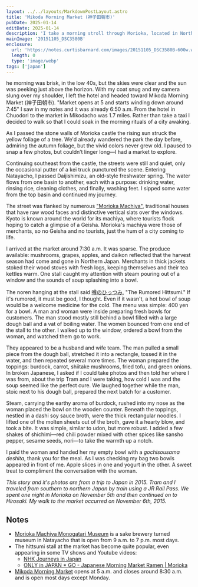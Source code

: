 ```yaml
---
layout: ../../layouts/MarkdownPostLayout.astro
title: 'Mikoda Morning Market (神子田朝市)'
pubDate: 2025-01-14
editDate: 2025-01-14
description: 'I take a morning stroll through Morioka, located in Northern Japan, to the morning market enjoying autumn foliage and traditional architecture along the way.'
mainImage: '20151105_DSC3580B'
enclosure:
  url: 'https://notes.curtisbarnard.com/images/20151105_DSC3580B-600w.webp'
  length: 0
  type: 'image/webp'
tags: ['japan']
---
```



<DropCap letter='T' />

he morning was brisk, in the low 40s, but the skies were clear and the sun was peeking just above the horizon. With my coat snug and my camera slung over my shoulder, I left the hotel and headed toward Mikoda Morning Market (神子田朝市). "Market opens at 5 and starts winding down around 7:45" I saw in my notes and it was already 6:50 a.m. From the hotel in Chuodori to the market in Mikodacho was 1.7 miles. Rather than take a taxi I decided to walk so that I could soak in the morning rituals of a city awaking.

<CinemaImage
  imgPath='20151106_070441_IMG_7901'
  imgHeight='337px'
  altText='The orange yellow foliage of a tree with a stone castle wall in the background'
  caption=''
/>

As I passed the stone walls of Morioka castle the rising sun struck the yellow foliage of a tree. We'd already wandered the park the day before, admiring the autumn foliage, but the vivid colors never grew old. I paused to snap a few photos, but couldn’t linger long—I had a market to explore.

Continuing southeast from the castle, the streets were still and quiet, only the occasional putter of a kei truck punctured the scene. Entering Natayacho, I passed Daijishimizu, an old-style freshwater spring. The water flows from one basin to another, each with a purpose: drinking water, rinsing rice, cleaning clothes, and finally, washing feet. I sipped some water from the top basin and continued my journey.

<Double4by5
  imgPath1='20151106_072020_IMG_7905'
  imgAlt1='A traditional Japanese storage building that is white plaster and dark wood'
  caption1="A fine example of a Japanese 'kura', or storehouse, with it's white plaster exterior at the Morioka Machiya Story Museum"
  imgPath2='20151106_082756_IMG_7934'
  imgAlt2='An old Japanese sake brewery building made of wood with a wood tower'
  caption2='The main wooden building of the Morioka Machiya Story Museum has a beautiful patina on the wood exterior and a distinctive wooden tower'
  />

The street was flanked by numerous ["Morioka Machiya"](http://www.mira-morioka.com/wp/wp-content/uploads/2020/12/Vol.82English.pdf), traditional houses that have raw wood faces and distinctive vertical slats over the windows. Kyoto is known around the world for its machiya, where tourists flock hoping to catch a glimpse of a Geisha. Morioka's machiya were those of merchants, so no Geisha and no tourists, just the hum of a city coming to life.

I arrived at the market around 7:30 a.m. It was sparse. The produce available: mushrooms, grapes, apples, and daikon reflected that the harvest season had come and gone in Northern Japan. Merchants in thick jackets stoked their wood stoves with fresh logs, keeping themselves and their tea kettles warm. One stall caught my attention with steam pouring out of a window and the sounds of soup splashing into a bowl.

<CinemaImage
  imgPath='20151106_073140_DSC3571'
  imgHeight='255px'
  altText='People walking down a road surrounded by market stalls at sunrise'
  caption=''
/>

<Triple4by5
imgPath1='20151105_DSC3580B'
altText1='A box with bunches of green grapes and labels in Japanese'
caption1=''
imgPath2='20151106_073344_DSC3575'
altText2='A shiny metal tea pot sitting on top of a wood stove'
caption2=''
imgPath3='20151106_074129_DSC3584'
altText3='Bunches of daikon radishes with a price label'
caption3='' />

<CinemaImage
  imgPath='20151106_074324_DSC3586'
  imgHeight='337px'
  altText='A linen noren in front of a stall with Japanese text and prices'
  caption=''
/>

The noren hanging at the stall said [噂のひっつみ](https://maps.app.goo.gl/ry9PJAW9m5SY5tnx9), "The Rumored Hittsumi." If it's rumored, it must be good, I thought. Even if it wasn't, a hot bowl of soup would be a welcome medicine for the cold. The menu was simple: 400 yen for a bowl. A man and woman were inside preparing fresh bowls for customers. The man stood mostly still behind a bowl filled with a large dough ball and a vat of boiling water. The women bounced from one end of the stall to the other.  I walked up to the window, ordered a bowl from the woman, and watched them go to work. 

They appeared to be a husband and wife team. The man pulled a small piece from the dough ball, stretched it into a rectangle, tossed it in the water, and then repeated several more times. The woman prepared the toppings: burdock, carrot, shiitake mushrooms, fried tofu, and green onions. In broken Japanese, I asked if I could take photos and then told her where I was from, about the trip Tram and I were taking, how cold I was and the soup seemed like the perfect cure. We laughed together while the man, stoic next to his dough ball,  prepared the next batch for a customer.

<Double4by5
  imgPath1='20151106_075238_IMG_7908'
  imgAlt1='A man in a red frock looks into a large pot of boiling water with dough pieces floating in it'
  caption1=''
  imgPath2='20151106_074552_DSC3593'
  imgAlt2='A women in a red frock holds a bowl and looks towards the camera'
  caption2=''
  />

Steam, carrying the earthy aroma of burdock, rushed into my nose as the woman placed the bowl on the wooden counter. Beneath the toppings, nestled in a dashi soy sauce broth, were the thick rectangular noodles. I lifted one of the molten sheets out of the broth, gave it a hearty blow, and took a bite. It was simple, similar to udon, but more robust. I added a few shakes of shichimi—red chili powder mixed with other spices like sansho pepper, sesame seeds, nori—to take the warmth up a notch.

<Triple4by5
imgPath1='20151106_074729_DSC3595'
altText1='A red bowl with pieces of thinly sliced carrot, burdock, shiitake mushrooms and fried tofu'
caption1=''
imgPath2='20151106_074813_IMG_7907'
altText2='A large piece of noodle or dough held above a bowl with chopsticks'
caption2=''
imgPath3='20151106_075631_IMG_7911'
altText3='Two bowls one with apple slices and the other with yogurt'
caption3='' />

I paid the woman and handed her my empty bowl with a _gochisousama deshita_, thank you for the meal. As I was checking my bag two bowls appeared in front of me. Apple slices in one and yogurt in the other. A sweet treat to compliment the conversation with the woman.

_This story and it's photos are from a trip to Japan in 2015. Tram and I traveled from southern to northern Japan by train using a JR Rail Pass. We spent one night in Morioka on November 5th and then continued on to Hirosaki. My walk to the market occurred on November 6th, 2015._

## Notes

* [Morioka Machiya Monogatari Museum](https://iwatetabi.jp/en/spots/99635/) is a sake brewery turned museum in Natayacho that is open from 9 a.m. to 7 p.m. most days.
* The hittsumi stall at the market has become quite popular, even appearing in some TV shows and Youtube videos:
  * [NHK Journeys in Japan](https://www3.nhk.or.jp/nhkworld/en/shows/2007517/)
  * [ONLY in JAPAN * GO - Japanese Morning Market Ramen | Morioka](https://www.youtube.com/live/vt0qmwd0Hqk?si=pP86dMLH3B08u5_e&t=276)
* [Mikoda Morning Market](https://iwatetabi.jp/en/spots/98121/) opens at 5 a.m. and closes around 8:30 a.m. and is open most days except Monday.
